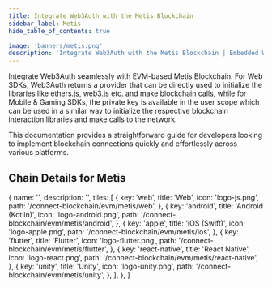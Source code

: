 ```yaml
---
title: Integrate Web3Auth with the Metis Blockchain
sidebar_label: Metis
hide_table_of_contents: true

image: 'banners/metis.png'
description: 'Integrate Web3Auth with the Metis Blockchain | Embedded Wallets'
---
```



<SEO
  title="Integrate Web3Auth with the Metis Blockchain"
  description="Integrate Web3Auth with the Metis Blockchain | Embedded Wallets"
  image="https://web3auth.io/docs/banners/metis.png"
  slug="/embedded-wallets/connect-blockchain/evm/metis"
/>

Integrate Web3Auth seamlessly with EVM-based Metis Blockchain. For Web SDKs, Web3Auth returns a provider that can be directly used to initialize the libraries like ethers.js, web3.js etc. and make blockchain calls, while for Mobile & Gaming SDKs, the private key is available in the user scope which can be used in a similar way to initialize the respective blockchain interaction libraries and make calls to the network.

This documentation provides a straightforward guide for developers looking to implement blockchain connections quickly and effortlessly across various platforms.

## Chain Details for Metis

<ChainDetailsMetis />

  {
    name: '',
    description: '',
    tiles: [
      {
        key: 'web',
        title: 'Web',
        icon: 'logo-js.png',
        path: '/connect-blockchain/evm/metis/web',
      },
      {
        key: 'android',
        title: 'Android (Kotlin)',
        icon: 'logo-android.png',
        path: '/connect-blockchain/evm/metis/android',
      },
      {
        key: 'apple',
        title: 'iOS (Swift)',
        icon: 'logo-apple.png',
        path: '/connect-blockchain/evm/metis/ios',
      },
      {
        key: 'flutter',
        title: 'Flutter',
        icon: 'logo-flutter.png',
        path: '/connect-blockchain/evm/metis/flutter',
      },
      {
        key: 'react-native',
        title: 'React Native',
        icon: 'logo-react.png',
        path: '/connect-blockchain/evm/metis/react-native',
      },
      {
        key: 'unity',
        title: 'Unity',
        icon: 'logo-unity.png',
        path: '/connect-blockchain/evm/metis/unity',
      },
    ],
  },
]

<Tiles tileGroups={Metis} />
